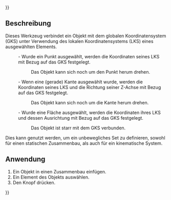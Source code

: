 {{UnfinishedDocu{{#translation:}}}}
<languages/>

{{Docnav/de
|
|[[Assembly3_ConstraintAlignment/de|Ebenen ausrichten]]
|[[Assembly3_Workbench/de|Assembly3]]
|
|IconR=Assembly_ConstraintAlignment.svg
|IconC=Assembly3_workbench_icon.svg
}}

{{GuiCommand/de
|Name=Assembly3 ConstraintLock |Name/de=Assembly3 Festsetzen
|Icon=Assembly_ConstraintLock.svg
|Workbenches=[[Assembly3_Workbench|Assembly3]]
}}

== Beschreibung ==

Dieses Werkzeug verbindet ein Objekt mit dem globalen Koordinatensystem (GKS) unter Verwendung des lokalen Koordinatensystems (LKS) eines ausgewählten Elements.
:- Wurde ein Punkt ausgewählt, werden die Koordinaten seines LKS mit Bezug auf das GKS festgelegt. 
::Das Objekt kann sich noch um den Punkt herum drehen.
:- Wenn eine (gerade) Kante ausgewählt wurde, werden  die Koordinaten seines LKS und die Richtung seiner Z-Achse mit Bezug auf das GKS festgelegt. 
::Das Objekt kann sich noch um die Kante herum drehen.
:- Wurde eine Fläche ausgewählt, werden  die Koordinaten ihres LKS und dessen Ausrichtung mit Bezug auf das GKS festgelegt. 
::Das Objekt ist starr mit dem GKS verbunden.

Dies kann genutzt werden, um ein unbewegliches Set zu definieren, sowohl für einen statischen Zusammenbau, als auch für ein kinematische System.

== Anwendung == 

# Ein Objekt in einen Zusammenbau einfügen.
# Ein Element des Objekts auswählen.
# Den {{Button|[[Image:Assembly_ConstraintLock.svg|16px]] [[Assembly3_ConstraintLock|Festsetzen]]}} Knopf drücken.


{{Docnav/de
|
|[[Assembly3_ConstraintAlignment/de|Ebenen ausrichten]]
|[[Assembly3_Workbench/de|Assembly3]]
|
|IconR=Assembly_ConstraintAlignment.svg
|IconC=Assembly3_workbench_icon.svg
}}

{{Userdocnavi{{#translation:}}}}